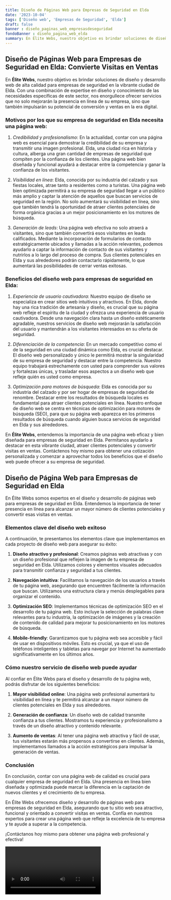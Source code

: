 ```yaml
---
title: Diseño de Páginas Web para Empresas de Seguridad en Elda
date: '2023-10-04'
tags: ['Diseño web', 'Empresas de Seguridad', 'Elda']
draft: false
banner : diseño_paginas_web_empresasdeseguridad
fondoBanner : diseño_pagina_web_elda
summary: En Élite Webs, nuestro objetivo es brindar soluciones de diseño y desarrollo web de alta calidad para empresas de seguridad en la vibrante ciudad de Elda. Con una combinación de expertise en diseño y conocimiento de las necesidades específicas de este sector, nos enorgullece ofrecer servicios que no solo mejorarán la presencia en línea de su empresa, sino que también impulsarán su potencial de conversión y ventas en la era digital.
---
```


## Diseño de Páginas Web para Empresas de Seguridad en Elda: Convierte Visitas en Ventas

En **Élite Webs**, nuestro objetivo es brindar soluciones de diseño y desarrollo web de alta calidad para empresas de seguridad en la vibrante ciudad de Elda. Con una combinación de expertise en diseño y conocimiento de las necesidades específicas de este sector, nos enorgullece ofrecer servicios que no solo mejorarán la presencia en línea de su empresa, sino que también impulsarán su potencial de conversión y ventas en la era digital.

### Motivos por los que su empresa de seguridad en Elda necesita una página web:

1. _Credibilidad y profesionalismo_: En la actualidad, contar con una página web es esencial para demostrar la credibilidad de su empresa y transmitir una imagen profesional. Elda, una ciudad rica en historia y cultura, alberga una gran cantidad de empresas de seguridad que compiten por la confianza de los clientes. Una página web bien diseñada y funcional ayudará a destacar entre la competencia y ganar la confianza de los visitantes.

2. _Visibilidad en línea_: Elda, conocida por su industria del calzado y sus fiestas locales, atrae tanto a residentes como a turistas. Una página web bien optimizada permitirá a su empresa de seguridad llegar a un público más amplio y captar la atención de aquellos que buscan servicios de seguridad en la región. No solo aumentará su visibilidad en línea, sino que también tendrá la oportunidad de atraer clientes potenciales de forma orgánica gracias a un mejor posicionamiento en los motores de búsqueda.

3. _Generación de leads_: Una página web efectiva no solo atraerá a visitantes, sino que también convertirá esos visitantes en leads calificados. Mediante la incorporación de formularios de contacto estratégicamente ubicados y llamadas a la acción relevantes, podemos ayudarlo a captar la información de contacto de sus visitantes y nutrirlos a lo largo del proceso de compra. Sus clientes potenciales en Elda y sus alrededores podrán contactarlo rápidamente, lo que aumentará las posibilidades de cerrar ventas exitosas.

### Beneficios del diseño web para empresas de seguridad en Elda:

1. _Experiencia de usuario cautivadora_: Nuestro equipo de diseño se especializa en crear sitios web intuitivos y atractivos. En Elda, donde hay una rica tradición de artesanía y diseño, es crucial que su página web refleje el espíritu de la ciudad y ofrezca una experiencia de usuario cautivadora. Desde una navegación clara hasta un diseño estéticamente agradable, nuestros servicios de diseño web mejorarán la satisfacción del usuario y mantendrán a los visitantes interesados en su oferta de seguridad.

2. _Diferenciación de la competencia_: En un mercado competitivo como el de la seguridad en una ciudad dinámica como Elda, es crucial destacar. El diseño web personalizado y único le permitirá mostrar la singularidad de su empresa de seguridad y destacar entre la competencia. Nuestro equipo trabajará estrechamente con usted para comprender sus valores y fortalezas únicas, y trasladar esos aspectos a un diseño web que refleje quién es usted como empresa.

3. _Optimización para motores de búsqueda_: Elda es conocida por su industria del calzado y por ser hogar de empresas de seguridad de renombre. Destacar entre los resultados de búsqueda locales es fundamental para atraer clientes potenciales en línea. Nuestro enfoque de diseño web se centra en técnicas de optimización para motores de búsqueda (SEO), para que su página web aparezca en los primeros resultados de búsqueda cuando alguien busca servicios de seguridad en Elda y sus alrededores.

En **Élite Webs**, entendemos la importancia de una página web eficaz y bien diseñada para empresas de seguridad en Elda. Permítanos ayudarlo a destacar en esta vibrante ciudad, atraer clientes potenciales y convertir visitas en ventas. Contáctenos hoy mismo para obtener una cotización personalizada y comenzar a aprovechar todos los beneficios que el diseño web puede ofrecer a su empresa de seguridad.

<GifSeo />

<Cta />

## Diseño de Página Web para Empresas de Seguridad en Elda

En Élite Webs somos expertos en el diseño y desarrollo de páginas web para empresas de seguridad en Elda. Entendemos la importancia de tener presencia en línea para alcanzar un mayor número de clientes potenciales y convertir esas visitas en ventas.

### Elementos clave del diseño web exitoso

A continuación, te presentamos los elementos clave que implementamos en cada proyecto de diseño web para asegurar su éxito:

1. **Diseño atractivo y profesional**: Creamos páginas web atractivas y con un diseño profesional que reflejen la imagen de tu empresa de seguridad en Elda. Utilizamos colores y elementos visuales adecuados para transmitir confianza y seguridad a tus clientes.

2. **Navegación intuitiva**: Facilitamos la navegación de los usuarios a través de tu página web, asegurando que encuentren fácilmente la información que buscan. Utilizamos una estructura clara y menús desplegables para organizar el contenido.

3. **Optimización SEO**: Implementamos técnicas de optimización SEO en el desarrollo de tu página web. Esto incluye la selección de palabras clave relevantes para tu industria, la optimización de imágenes y la creación de contenido de calidad para mejorar tu posicionamiento en los motores de búsqueda.

4. **Mobile-friendly**: Garantizamos que tu página web sea accesible y fácil de usar en dispositivos móviles. Esto es crucial, ya que el uso de teléfonos inteligentes y tabletas para navegar por Internet ha aumentado significativamente en los últimos años.

### Cómo nuestro servicio de diseño web puede ayudar

Al confiar en Élite Webs para el diseño y desarrollo de tu página web, podrás disfrutar de los siguientes beneficios:

1. **Mayor visibilidad online**: Una página web profesional aumentará tu visibilidad en línea y te permitirá alcanzar a un mayor número de clientes potenciales en Elda y sus alrededores.

2. **Generación de confianza**: Un diseño web de calidad transmite confianza a tus clientes. Mostramos tu experiencia y profesionalismo a través de un diseño atractivo y contenido relevante.

3. **Aumento de ventas**: Al tener una página web atractiva y fácil de usar, tus visitantes estarán más propensos a convertirse en clientes. Además, implementamos llamados a la acción estratégicos para impulsar la generación de ventas.

### Conclusión

En conclusión, contar con una página web de calidad es crucial para cualquier empresa de seguridad en Elda. Una presencia en línea bien diseñada y optimizada puede marcar la diferencia en la captación de nuevos clientes y el crecimiento de tu empresa.

En Élite Webs ofrecemos diseño y desarrollo de páginas web para empresas de seguridad en Elda, asegurando que tu sitio web sea atractivo, funcional y orientado a convertir visitas en ventas. Confía en nuestros expertos para crear una página web que refleje la excelencia de tu empresa y te ayude a superar a la competencia.

¡Contáctanos hoy mismo para obtener una página web profesional y efectiva!

<Video />

<CtaBot job='Empresas de Seguridad' city='Elda'/>

<Gmaps query='Elda+españa+maps' />